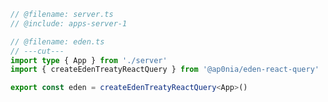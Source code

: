 
```ts twoslash include apps-client-1
// @filename: server.ts
// @include: apps-server-1

// @filename: eden.ts
// ---cut---
import type { App } from './server'
import { createEdenTreatyReactQuery } from '@ap0nia/eden-react-query'

export const eden = createEdenTreatyReactQuery<App>()
```
